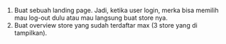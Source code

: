 1. Buat sebuah landing page.
   Jadi, ketika user login, merka bisa memilih mau log-out dulu atau mau langsung buat store nya.
2. Buat overview store yang sudah terdaftar max (3 store yang di tampilkan).